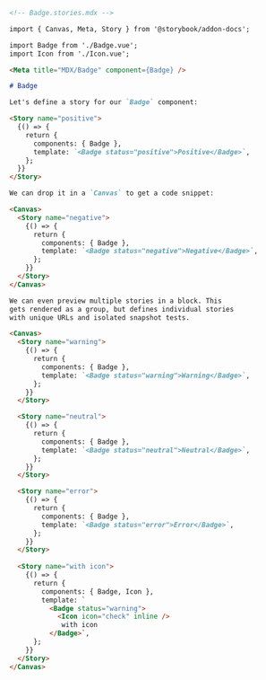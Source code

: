 ```md
<!-- Badge.stories.mdx -->

import { Canvas, Meta, Story } from '@storybook/addon-docs';

import Badge from './Badge.vue';
import Icon from './Icon.vue';

<Meta title="MDX/Badge" component={Badge} />

# Badge

Let's define a story for our `Badge` component:

<Story name="positive">
  {() => {
    return {
      components: { Badge },
      template: `<Badge status="positive">Positive</Badge>`,
    };
  }}
</Story>

We can drop it in a `Canvas` to get a code snippet:

<Canvas>
  <Story name="negative">
    {() => {
      return {
        components: { Badge },
        template: `<Badge status="negative">Negative</Badge>`,
      };
    }}
  </Story>
</Canvas>

We can even preview multiple stories in a block. This
gets rendered as a group, but defines individual stories
with unique URLs and isolated snapshot tests.

<Canvas>
  <Story name="warning">
    {() => {
      return {
        components: { Badge },
        template: `<Badge status="warning">Warning</Badge>`,
      };
    }}
  </Story>

  <Story name="neutral">
    {() => {
      return {
        components: { Badge },
        template: `<Badge status="neutral">Neutral</Badge>`,
      };
    }}
  </Story>

  <Story name="error">
    {() => {
      return {
        components: { Badge },
        template: `<Badge status="error">Error</Badge>`,
      };
    }}
  </Story>
  
  <Story name="with icon">
    {() => {
      return {
        components: { Badge, Icon },
        template: `
          <Badge status="warning">
            <Icon icon="check" inline />
             with icon
          </Badge>`,
      };
    }}
  </Story>
</Canvas>
```